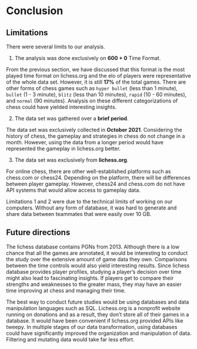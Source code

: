 # Conclusion

## Limitations

There were several limits to our analysis.

1. The analysis was done exclusively on **600 + 0** Time Format.

From the previous section, we have discussed that this format is the most played time format on lichess.org and the elo of players were representative of the whole data set. However, it is still **17%** of the total games. There are other forms of chess games such as `hyper bullet` (less than 1 minute), `bullet` (1 - 3 minute), `blitz` (less than 10 minutes), `rapid` (10 - 60 minutes), and `normal` (90 minutes). Analysis on these different categorizations of chess could have yielded interesting insights.

2. The data set was gathered over a **brief period**.

The data set was exclusively collected in **October 2021**. Considering the history of chess, the gameplay and strategies in chess do not change in a month. However, using the data from a longer period would have represented the gameplay in lichess.org better.

3. The data set was exclusively from **lichess.org**.

For online chess, there are other well-established platforms such as chess.com or chess24. Depending on the platform, there will be differences between player gameplay. However, chess24 and chess.com do not have API systems that would allow access to gameplay data. 

Limitations 1 and 2 were due to the technical limits of working on our computers. Without any form of database, it was hard to generate and share data between teammates that were easily over 10 GB.

## Future directions

The lichess database contains PGNs from 2013. Although there is a low chance that all the games are annotated, it would be interesting to conduct the study over the extensive amount of game data they own. Comparisons between the time controls would also yield interesting results. Since lichess database provides player profiles, studying a player's decision over time might also lead to fascinating insights. If players get to compare their strengths and weaknesses to the greater mass, they may have an easier time improving at chess and managing their time.

The best way to conduct future studies would be using databases and data manipulation languages such as SQL. Lichess.org is a nonprofit website running on donations and as a result, they don't store all of their games in a database. It would have been convenient if lichess.org provided APIs like tweepy. In multiple stages of our data transformation, using databases could have significantly improved the organization and manipulation of data. Filtering and mutating data would take far less effort.
